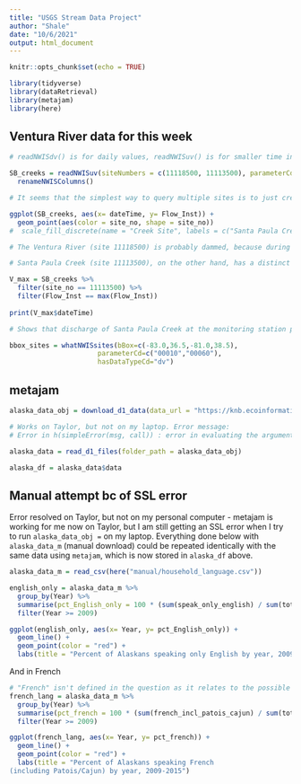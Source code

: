 ```yaml
---
title: "USGS Stream Data Project"
author: "Shale"
date: "10/6/2021"
output: html_document
---
```


```r
knitr::opts_chunk$set(echo = TRUE)

library(tidyverse)
library(dataRetrieval)
library(metajam)
library(here)
```

## Ventura River data for this week

```r
# readNWISdv() is for daily values, readNWISuv() is for smaller time intervals (15 min)

SB_creeks = readNWISuv(siteNumbers = c(11118500, 11113500), parameterCd = c("00060", "00065"), startDate = "2021-10-03", endDate = "2021-10-05", tz = "America/Los_Angeles") %>% 
  renameNWISColumns() 

# It seems that the simplest way to query multiple sites is to just create a vector of site ids to use as input to the `readNWISdv()` function.

ggplot(SB_creeks, aes(x= dateTime, y= Flow_Inst)) +
  geom_point(aes(color = site_no, shape = site_no))
#  scale_fill_discrete(name = "Creek Site", labels = c("Santa Paula Creek", "Ventura River"))

# The Ventura River (site 11118500) is probably dammed, because during the time of the storm (and expected flow surge) the flow plateaued at 1.08 cubic feet per second. Looking at longitudinal data for the same site shows this as a recurring ceiling, which hints at a restrictive feature such as a dam.

# Santa Paula Creek (site 11113500), on the other hand, has a distinct apex on Tuesday morning following the storm of Monday night. This is obvious visually on the graph, but can be pinpointed exactly with the code below.

V_max = SB_creeks %>% 
  filter(site_no == 11113500) %>% 
  filter(Flow_Inst == max(Flow_Inst))
  
print(V_max$dateTime)  

# Shows that discharge of Santa Paula Creek at the monitoring station peaked between 3:30AM and 4:15AM of October 5th.
```

```r
bbox_sites = whatNWISsites(bBox=c(-83.0,36.5,-81.0,38.5), 
                      parameterCd=c("00010","00060"),
                      hasDataTypeCd="dv")
```

## metajam

```r
alaska_data_obj = download_d1_data(data_url = "https://knb.ecoinformatics.org/knb/d1/mn/v2/object/urn%3Auuid%3A7fc6f6db-c5ea-426a-a743-1f2edafb43b8", path = here())

# Works on Taylor, but not on my laptop. Error message:
# Error in h(simpleError(msg, call)) : error in evaluating the argument 'x' in selecting a method for function 'query': SSL certificate problem: certificate has expired

alaska_data = read_d1_files(folder_path = alaska_data_obj)

alaska_df = alaska_data$data
```

## Manual attempt bc of SSL error

Error resolved on Taylor, but not on my personal computer - metajam is working for me now on Taylor, but I am still getting an SSL error when I try to run `alaska_data_obj =` on my laptop. Everything done below with `alaska_data_m` (manual download) could be repeated identically with the same data using `metajam`, which is now stored in `alaska_df` above.

```r
alaska_data_m = read_csv(here("manual/household_language.csv"))
```

```r
english_only = alaska_data_m %>% 
  group_by(Year) %>% 
  summarise(pct_English_only = 100 * (sum(speak_only_english) / sum(total))) %>% 
  filter(Year >= 2009)

ggplot(english_only, aes(x= Year, y= pct_English_only)) +
  geom_line() +
  geom_point(color = "red") +
  labs(title = "Percent of Alaskans speaking only English by year, 2009-2015")
```

And in French

```r
# "French" isn't defined in the question as it relates to the possible columns in the df, so I chose to use the `french_incl_patois_cajun` variable.
french_lang = alaska_data_m %>% 
  group_by(Year) %>% 
  summarise(pct_french = 100 * (sum(french_incl_patois_cajun) / sum(total))) %>% 
  filter(Year >= 2009)

ggplot(french_lang, aes(x= Year, y= pct_french)) +
  geom_line() +
  geom_point(color = "red") +
  labs(title = "Percent of Alaskans speaking French 
(including Patois/Cajun) by year, 2009-2015")
```

